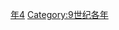 {{Catnav|頁面分類|历史|歷史時代|年|9世纪各年}}

{{catmore}}
{{Commons category|814}}

[[Category:810年代|年4]]
[[Category:9世纪各年|Category:9世纪各年]]